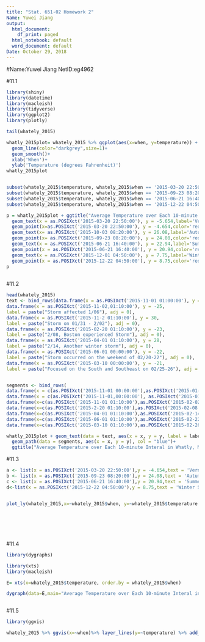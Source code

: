 ---
title: "Stat. 651-02 Homework 2"
Name: Yuwei Jiang
output:
  html_document:
    df_print: paged
  html_notebook: default
  word_document: default
Date: October 29, 2018
---
#Name:Yuwei Jiang  NetID:eg4962

#11.1
```{r message=FALSE}
library(shiny)
library(datetime)
library(macleish)
library(tidyverse)
library(ggplot2)
library(plotly)

tail(whately_2015)

whatly_2015plot= whately_2015 %>% ggplot(aes(x=when, y=temperature)) +
  geom_line(color="darkgrey",size=1)+
  geom_smooth()+
  xlab('When')+
  ylab('Temperature (degrees Fahrenheit)')
whatly_2015plot


subset(whately_2015$temperature, whately_2015$when == '2015-03-20 22:50:00')
subset(whately_2015$temperature, whately_2015$when == '2015-09-23 08:20:00')
subset(whately_2015$temperature, whately_2015$when == '2015-06-21 16:40:00')
subset(whately_2015$temperature, whately_2015$when == '2015-12-22 04:50:00')

p = whatly_2015plot + ggtitle("Average Temperature over Each 10-minute Interal in Whatly, Massachusetts")+
  geom_text(x = as.POSIXct('2015-03-20 22:50:00'), y = -5.654,label='Vernal Equinoxe:03-20')+
  geom_point(x=as.POSIXct('2015-03-20 22:50:00'), y = -4.654,color='red',size=2)+
  geom_text(x= as.POSIXct('2015-10-03 08:20:00'), y = 26.08,label='Autumnal Equinoxe:09-23')+
  geom_point(x= as.POSIXct('2015-09-23 08:20:00'), y = 24.08,color='red',size=2)+
  geom_text(x = as.POSIXct('2015-06-21 16:40:00'), y = 22.94,label='Summer Solstices:06-21')+
  geom_point(x = as.POSIXct('2015-06-21 16:40:00'), y = 20.94,color='red',size=2)+
  geom_text(x = as.POSIXct('2015-12-01 04:50:00'), y = 7.75,label='Winter Solstices:12-22')+
  geom_point(x = as.POSIXct('2015-12-22 04:50:00'), y = 8.75,color='red',size=2)
p 
  


```


#11.2
```{r}


head(whately_2015)
text <- bind_rows(data.frame(x = as.POSIXct('2015-11-01 01:00:00'), y = 33, label =paste("12/27, cold front swung "),adj = 0),
data.frame(x = as.POSIXct('2015-11-02,01:10:00'), y = -25,
label = paste("Storm affected 1/06"), adj = 0),
data.frame(x = as.POSIXct('2015-11-2 01:10:00'), y = 30,
label = paste("Storm on 01/31 - 2/02"), adj = 0),
data.frame(x = as.POSIXct('2015-02-20 01:10:00'), y = -23,
label = paste("2/08, Boston experienced Storm"), adj = 0),
data.frame(x = as.POSIXct('2015-04-01 01:10:00'), y = 28,
label = paste("2/14, Another winter storm"), adj = 0),
data.frame(x = as.POSIXct('2015-06-01 00:00:00'), y = -22,
label = paste("Storm occurred on the weekend of 02/20-22"), adj = 0),
data.frame(x = as.POSIXct('2015-03-10 00:00:00'), y = -21,
label = paste("Focused on the South and Southeast on 02/25-26"), adj = 0))


segments <- bind_rows(
data.frame(x = c(as.POSIXct('2015-11-01 00:00:00'),as.POSIXct('2015-01-01 00:00:00'), as.POSIXct('2015-01-01 00:00:00'), NA), y = c(33, 33, -3, NA)),
data.frame(x = c(as.POSIXct('2015-11-01,00:00:00'), as.POSIXct('2015-01-07 00:00:00'), as.POSIXct('2015-01-07 00:00:00'), NA), y = c(-25, -25, -22, NA)),
data.frame(x=c(as.POSIXct('2015-11-01 01:10:00'),as.POSIXct('2015-02-02 00:00:00'), as.POSIXct('2015-02-02 00:00:00'), NA), y = c(30, 30, 0, NA)),
data.frame(x=c(as.POSIXct('2015-2-20 01:10:00'),as.POSIXct('2015-02-08 00:00:00'), as.POSIXct('2015-02-08 00:00:00'), NA), y = c(-23, -23, -10, NA)),
data.frame(x=c(as.POSIXct('2015-04-01 01:10:00'),as.POSIXct('2015-02-14 00:00:00'), as.POSIXct('2015-02-14 00:00:00'), NA), y = c(28, 28, -10, NA)),
data.frame(x=c(as.POSIXct('2015-06-01 01:10:00'),as.POSIXct('2015-02-22 00:00:00'), as.POSIXct('2015-02-22 00:00:00'), NA), y = c(-22, -22, -10, NA)),
data.frame(x=c(as.POSIXct('2015-03-10 01:10:00'),as.POSIXct('2015-02-26 00:00:00'), as.POSIXct('2015-02-26 00:00:00'), NA), y = c(-21, -21, -11, NA)))

whatly_2015plot + geom_text(data = text, aes(x = x, y = y, label = label),hjust = "left", size = 3) +
  geom_path(data = segments, aes(x = x, y = y), col = "blue")+
  ggtitle("Average Temperature over Each 10-minute Interal in Whatly, Massachusetts")
```



#11.3
```{r}
a <- list(x = as.POSIXct('2015-03-20 22:50:00'),y = -4.654,text = 'Vernal Equinoxe:03-20',color ='red',xref = "x",yref = "y",showarrow = TRUE,arrowhead = 7,ax = 100,ay = 20)
b <- list(x = as.POSIXct('2015-09-23 08:20:00'),y = 24.08,text = 'Autumnal Equinoxe:09-23',xref = "x",yref = "y",showarrow = TRUE,arrowhead = 7,ax = 80,ay = -40)
c <- list(x = as.POSIXct('2015-06-21 16:40:00'),y = 20.94,text = 'Summer Solstices:06-21',xref = "x",yref = "y",showarrow = TRUE,arrowhead = 7,ax = 20,ay = 100)
d<-list(x = as.POSIXct('2015-12-22 04:50:00'),y = 8.75,text = 'Winter Solstices:12-22',xref = "x",yref = "y",showarrow = TRUE,arrowhead = 7,ax = 20,ay = -80)


plot_ly(whately_2015,x=~whately_2015$when, y=~whately_2015$temperature ,mode='line') %>% layout(title = "Average Temperature over Each 10-minute Interal in Whatly, Massachusetts",  xaxis = list(title = "When",showgrid = F), yaxis = list(title = "Temperature (degrees Fahrenheit)"))  %>%layout(annotations = a)%>% layout(annotations = b)%>% layout(annotations = c)%>% layout(annotations = d)
  
  
  
  
  

```

#11.4
```{r}
library(dygraphs)

library(xts)
library(macleish)

E= xts(x=whately_2015$temperature, order.by = whately_2015$when)

dygraph(data=E,main="Average Temperature over Each 10-minute Interal in Whatly, Massachusetts",xlab = 'when',ylab='Temperature (degrees Fahrenheit)')%>% dyRangeSelector(dateWindow = c(as.POSIXct('2015-01-01 00:00:00'), as.POSIXct('2015-12-31 23:50:00')))



```

#11.5
```{r}
library(ggvis)

whately_2015 %>% ggvis(x=~when)%>% layer_lines(y=~temperature) %>% add_axis( "x", title = "When") %>%add_axis("y", title = "Temperature (degrees Fahrenheit)")
 

```


